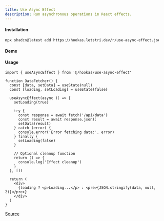 ```yaml
---
title: Use Async Effect
description: Run asynchronous operations in React effects.
---
```


#### Installation

```bash
npx shadcn@latest add https://hookas.letstri.dev/r/use-async-effect.json
```

#### Demo


<AsyncEffectDemo />

#### Usage

```tsx
import { useAsyncEffect } from '@/hookas/use-async-effect'

function DataFetcher() {
  const [data, setData] = useState(null)
  const [loading, setLoading] = useState(false)

  useAsyncEffect(async () => {
    setLoading(true)

    try {
      const response = await fetch('/api/data')
      const result = await response.json()
      setData(result)
    } catch (error) {
      console.error('Error fetching data:', error)
    } finally {
      setLoading(false)
    }

    // Optional cleanup function
    return () => {
      console.log('Effect cleanup')
    }
  }, [])

  return (
    <div>
      {loading ? <p>Loading...</p> : <pre>{JSON.stringify(data, null, 2)}</pre>}
    </div>
  )
}
```

[Source](https://github.com/letstri/hookas/blob/main/registry/hooks/use-async-effect.ts)
